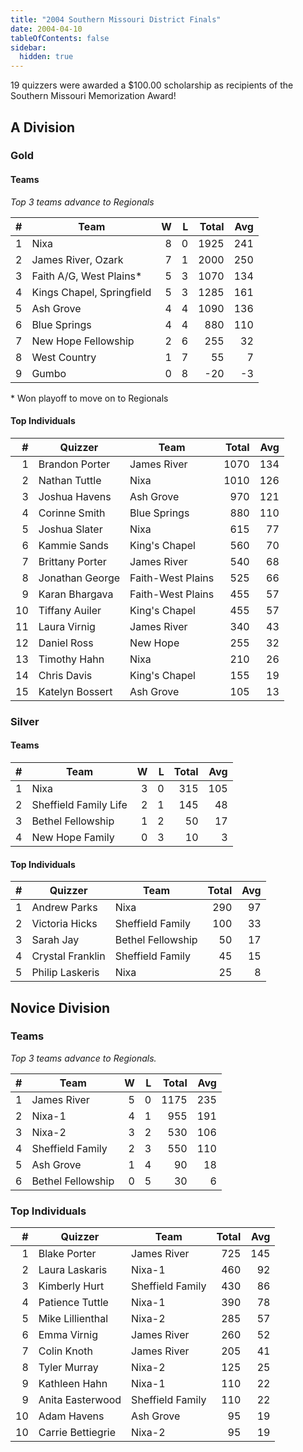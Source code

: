 ```yaml
---
title: "2004 Southern Missouri District Finals"
date: 2004-04-10
tableOfContents: false
sidebar:
  hidden: true
---
```


19 quizzers were awarded a $100.00 scholarship as recipients of the Southern Missouri Memorization Award!

## A Division

### Gold

#### Teams

*Top 3 teams advance to Regionals*

|    # | Team                      |    W |    L | Total |  Avg |
| ---: | ------------------------- | ---: | ---: | ----: | ---: |
|    1 | Nixa                      |    8 |    0 |  1925 |  241 |
|    2 | James River, Ozark        |    7 |    1 |  2000 |  250 |
|    3 | Faith A/G, West Plains*   |    5 |    3 |  1070 |  134 |
|    4 | Kings Chapel, Springfield |    5 |    3 |  1285 |  161 |
|    5 | Ash Grove                 |    4 |    4 |  1090 |  136 |
|    6 | Blue Springs              |    4 |    4 |   880 |  110 |
|    7 | New Hope Fellowship       |    2 |    6 |   255 |   32 |
|    8 | West Country              |    1 |    7 |    55 |    7 |
|    9 | Gumbo                     |    0 |    8 |   -20 |   -3 |

\* Won playoff to move on to Regionals

#### Top Individuals

|    # | Quizzer         | Team              | Total |  Avg |
| ---: | --------------- | ----------------- | ----: | ---: |
|    1 | Brandon Porter  | James River       |  1070 |  134 |
|    2 | Nathan Tuttle   | Nixa              |  1010 |  126 |
|    3 | Joshua Havens   | Ash Grove         |   970 |  121 |
|    4 | Corinne Smith   | Blue Springs      |   880 |  110 |
|    5 | Joshua Slater   | Nixa              |   615 |   77 |
|    6 | Kammie Sands    | King's Chapel     |   560 |   70 |
|    7 | Brittany Porter | James River       |   540 |   68 |
|    8 | Jonathan George | Faith-West Plains |   525 |   66 |
|    9 | Karan Bhargava  | Faith-West Plains |   455 |   57 |
|   10 | Tiffany Auiler  | King's Chapel     |   455 |   57 |
|   11 | Laura Virnig    | James River       |   340 |   43 |
|   12 | Daniel Ross     | New Hope          |   255 |   32 |
|   13 | Timothy Hahn    | Nixa              |   210 |   26 |
|   14 | Chris Davis     | King's Chapel     |   155 |   19 |
|   15 | Katelyn Bossert | Ash Grove         |   105 |   13 |

### Silver

#### Teams

|    # | Team                  |    W |    L | Total |  Avg |
| ---: | --------------------- | ---: | ---: | ----: | ---: |
|    1 | Nixa                  |    3 |    0 |   315 |  105 |
|    2 | Sheffield Family Life |    2 |    1 |   145 |   48 |
|    3 | Bethel Fellowship     |    1 |    2 |    50 |   17 |
|    4 | New Hope Family       |    0 |    3 |    10 |    3 |

#### Top Individuals

|    # | Quizzer          | Team              | Total |  Avg |
| ---: | ---------------- | ----------------- | ----: | ---: |
|    1 | Andrew Parks     | Nixa              |   290 |   97 |
|    2 | Victoria Hicks   | Sheffield Family  |   100 |   33 |
|    3 | Sarah Jay        | Bethel Fellowship |    50 |   17 |
|    4 | Crystal Franklin | Sheffield Family  |    45 |   15 |
|    5 | Philip Laskeris  | Nixa              |    25 |    8 |

## Novice Division

### Teams

*Top 3 teams advance to Regionals.*

|    # | Team              |    W |    L | Total |  Avg |
| ---: | ----------------- | ---: | ---: | ----: | ---: |
|    1 | James River       |    5 |    0 |  1175 |  235 |
|    2 | Nixa-1            |    4 |    1 |   955 |  191 |
|    3 | Nixa-2            |    3 |    2 |   530 |  106 |
|    4 | Sheffield Family  |    2 |    3 |   550 |  110 |
|    5 | Ash Grove         |    1 |    4 |    90 |   18 |
|    6 | Bethel Fellowship |    0 |    5 |    30 |    6 |

### Top Individuals

|    # | Quizzer           | Team             | Total |  Avg |
| ---: | ----------------- | ---------------- | ----: | ---: |
|    1 | Blake Porter      | James River      |   725 |  145 |
|    2 | Laura Laskaris    | Nixa-1           |   460 |   92 |
|    3 | Kimberly Hurt     | Sheffield Family |   430 |   86 |
|    4 | Patience Tuttle   | Nixa-1           |   390 |   78 |
|    5 | Mike Lillienthal  | Nixa-2           |   285 |   57 |
|    6 | Emma Virnig       | James River      |   260 |   52 |
|    7 | Colin Knoth       | James River      |   205 |   41 |
|    8 | Tyler Murray      | Nixa-2           |   125 |   25 |
|    9 | Kathleen Hahn     | Nixa-1           |   110 |   22 |
|    9 | Anita Easterwood  | Sheffield Family |   110 |   22 |
|   10 | Adam Havens       | Ash Grove        |    95 |   19 |
|   10 | Carrie Bettiegrie | Nixa-2           |    95 |   19 |

